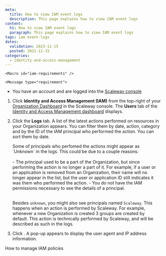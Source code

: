 ```yaml
---
meta:
  title: How to view IAM event logs
  description: This page explains how to view IAM event logs
content:
  h1: How to view IAM event logs
  paragraph: This page explains how to view IAM event logs
tags: iam event-logs
dates:
  validation: 2023-11-15
  posted: 2021-11-15
categories:
  - identity-and-access-management
---
```


    <Macro id="iam-requirements" />

    <Message type="requirement">
- You have an account and are logged into the [Scaleway console](https://console.scaleway.com)
    </Message>

1. Click **Identity and Access Management (IAM)** from the top-right of your [Organization Dashboard](https://console.scaleway.com/organization) in the Scaleway console. The **Users** tab of the [Identity and Access Management dashboard](https://console.scaleway.com/iam/users) displays.
    <Lightbox src="scaleway-iam-dashboard.webp" alt="" />
2. Click the **Logs** tab.
    A list of the latest actions performed on resources in your Organization appears. You can filter them by date, action, category and by the ID of the IAM principal who performed the action. You can sort them by date.

    <Message type="important">
    Some of principals who perfomed the actions might appear as `Unknown` in the logs. This could be due to a couple reasons: <br /><br />
    - The principal used to be a part of the Organization, but since performing the action is no longer a part of it. For example, if a user or an application is removed from an Organization, their name will no longer appear in the list, but the user or application ID still indicates it was them who performed the action.
    - You do not have the IAM permissions necessary to see the details of a principal.
    <br /><br />

    Besides `unknown`, you might also see principals named `Scaleway`. This happens when an action is performed by Scaleway. For example, whenever a new Organization is created 3 groups are created by default. This action is technically performed by Scaleway, and will be described as such in the logs.
    </Message>
3. Click <Icon name="seeMore" />. A pop-up appears to display the user agent and IP address information.

<Navigation title="See Also">
  <PreviousButton to="/identity-and-access-management/iam/how-to/manage-policies/">How to manage IAM policies</PreviousButton>
</Navigation>